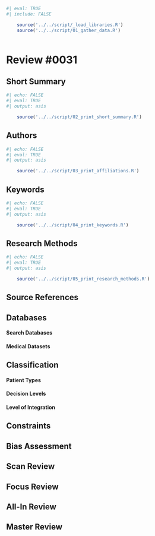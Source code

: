 ```r
#| eval: TRUE
#| include: FALSE

    source('../../script/_load_libraries.R')
    source('../../script/01_gather_data.R')
    
```

# Review #0031 {.unnumbered}

## Short Summary

```r
#| echo: FALSE
#| eval: TRUE
#| output: asis

    source('../../script/02_print_short_summary.R')
```

## Authors

```r
#| echo: FALSE
#| eval: TRUE
#| output: asis

    source('../../script/03_print_affiliations.R')
```

## Keywords

```r
#| echo: FALSE
#| eval: TRUE
#| output: asis

    source('../../script/04_print_keywords.R')
```

## Research Methods

```r
#| echo: FALSE
#| eval: TRUE
#| output: asis

    source('../../script/05_print_research_methods.R')
```

## Source References

## Databases

#### Search Databases

#### Medical Datasets

## Classification

#### Patient Types

#### Decision Levels

#### Level of Integration

## Constraints

## Bias Assessment

## Scan Review

## Focus Review

## All-In Review

## Master Review
